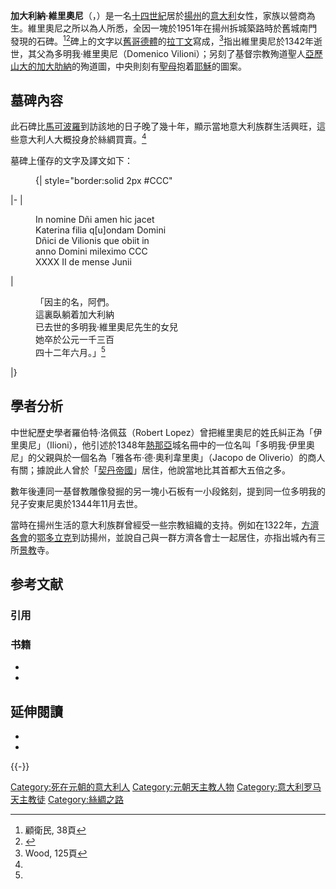 {{Infobox Biography
| subject_name   = 加大利納·維里奧尼
| image_name     = YangzhouKatarinaVilioniTomb1342.jpg
| image_size     = 250px
| image_caption  = 於揚州出土的加大利納·維里奧尼墓碑
| date_of_birth  = 出生日不詳
| place_of_birth = 出生地不詳
| date_of_death  = 1342年6月
| place_of_death = [[元朝|元朝]]
| occupation     = 十四世紀時居於[[揚州|揚州]]的[[意大利|意大利]]女性
}}

'''加大利納·維里奧尼'''（{{lang-it|'''Katarina Vilioni'''}}，{{bd|？||1342年|6月|catIdx=V}}）是一名[[十四世紀|十四世紀]]居於[[揚州|揚州]]的[[意大利|意大利]]女性，家族以營商為生。維里奧尼之所以為人所悉，全因一塊於1951年在揚州拆城築路時於舊城南門發現的石碑。<ref name="shen">顧衛民, 38頁</ref><ref>{{cite journal |author=顧保鵠 |title=揚州元代天主教墓碑 |journal=恆毅月刊 |volume= |issue=509 |pages= |url=http://www.cdd.org.tw/Costantinian/509/50914.htm |accessdate=2012-03-29 |language=zh-hant |date=2002年2月 |archive-url=https://web.archive.org/web/20140405043522/http://www.cdd.org.tw/Costantinian/509/50914.htm |archive-date=2014-04-05 |dead-url=yes }}</ref>碑上的文字以[[哥德體|舊哥德體]]的[[拉丁文|拉丁文]]寫成，<ref name=Wood>Wood, 125頁</ref>指出維里奧尼於1342年逝世，其父為多明我·維里奧尼（Domenico Vilioni）；另刻了基督宗教殉道聖人[[亞歷山大的加大肋納|亞歷山大的加大肋納]]的殉道圖，中央則刻有[[聖母|聖母]]抱着[[耶穌|耶穌]]的圖案。

==墓碑內容==
此石碑比[[馬可波羅|馬可波羅]]到訪該地的日子晚了幾十年，顯示當地意大利族群生活興旺，這些意大利人大概投身於絲綢買賣。<ref name="Wood"/>

墓碑上僅存的文字及譯文如下：

:{| style="border:solid 2px #CCC"
|-
|
: In nomine Dñi amen hic jacet
: Katerina filia q[u]ondam Domini
: Dñici de Vilionis que obiit in
: anno Domini mileximo CCC
: XXXX II de mense Junii
|
: 「因主的名，阿們。
:這裏臥躺着加大利納
:已去世的多明我·維里奧尼先生的女兒
:她卒於公元一千三百
:四十二年六月。」<ref name="shen"/>
|}

==學者分析==
中世紀歷史學者羅伯特·洛佩茲（Robert Lopez）曾把維里奧尼的姓氏糾正為「伊里奧尼」（Ilioni），他引述於1348年[[熱那亞|熱那亞]]城名冊中的一位名叫「多明我·伊里奧尼」的父親與於一個名為「雅各布·德·奧利韋里奧」（Jacopo de Oliverio）的商人有關；據說此人曾於「[[契丹帝國|契丹帝國]]」居住，他說當地比其首都大五倍之多。

數年後連同一基督教雕像發掘的另一塊小石板有一小段銘刻，提到同一位多明我的兒子安東尼奧於1344年11月去世。

當時在揚州生活的意大利族群曾經受一些宗教組織的支持。例如在1322年，[[方濟各會|方濟各會]]的[[鄂多立克|鄂多立克]]到訪揚州，並說自己與一群方濟各會士一起居住，亦指出城內有三所[[景教|景教]]寺。

== 参考文献 ==
=== 引用 ===
{{Reflist}}

=== 书籍 ===
{{refbegin}}
* {{cite book |author=顧衛民、李廣平 |title=神天宣慶：圖說中國基督宗教藝術史時期 |year=2011 |publisher=基督教中國宗教文化研究社 |location=香港 |language=zh-hant |isbn=978-962-7706-27-4 |ref= }}
* {{cite book |last=Wood |first=Frances |title=The Silk Road: Two Thousand Years in the Heart of Asia |year=2004 |publisher=University of California Press |location= |language=en |isbn=0520243404 |ref= }}
{{refend}}

==延伸閱讀==
* {{cite journal en |last=Rouleau |first=Francis A. |title=The Yangchow Latin Tombstone as a Landmark of Medieval Christianity in China |journal=Harvard Journal of Asiatic Studies |volume=17 |issue=3/4 |pages=346-365 |url=http://www.jstor.org/stable/2718316 |accessdate=2012-03-29 |date=1954年12月 |archive-date=2015-12-22 |archive-url=https://web.archive.org/web/20151222124537/http://www.jstor.org/stable/2718316 |dead-url=no }}
* {{cite book |author=顧衛民 |title=基督宗敎藝術在華發展史：唐元明清時期 |year=2003 |publisher=道風山基督教叢林|location=香港 |language=zh-hant |isbn=9628294121 |ref= }}

{{-}}
{{中国基督教史|元}}

[[Category:死在元朝的意大利人|Category:死在元朝的意大利人]]
[[Category:元朝天主教人物|Category:元朝天主教人物]]
[[Category:意大利罗马天主教徒|Category:意大利罗马天主教徒]]
[[Category:絲綢之路|Category:絲綢之路]]